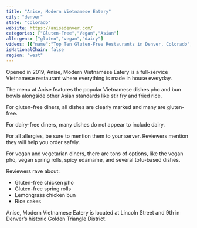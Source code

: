 ```yaml
---
title: "Anise, Modern Vietnamese Eatery"
city: "denver"
state: "colorado"
website: https://anisedenver.com/
categories: ["Gluten-Free","Vegan","Asian"]
allergens: ["gluten","vegan","dairy"]
videos: [{"name":"Top Ten Gluten-Free Restaurants in Denver, Colorado","url":"https://www.youtube.com/watch?v=bNbhGexozas"}]
isNationalChain: false
region: "west"
---
```

Opened in 2019, Anise, Modern Vietnamese Eatery is a full-service Vietnamese restaurant where everything is made in house everyday.

The menu at Anise features the popular Vietnamese dishes pho and bun bowls alongside other Asian standards like stir fry and fried rice.

For gluten-free diners, all dishes are clearly marked and many are gluten-free.

For dairy-free diners, many dishes do not appear to include dairy. 

For all allergies, be sure to mention them to your server. Reviewers mention they will help you order safely.

For vegan and vegetarian diners, there are tons of options, like the vegan pho, vegan spring rolls, spicy edamame, and several tofu-based dishes.

Reviewers rave about:
* Gluten-free chicken pho
* Gluten-free spring rolls
* Lemongrass chicken bun
* Rice cakes

Anise, Modern Vietnamese Eatery is located at Lincoln Street and 9th in Denver’s historic Golden Triangle District.
